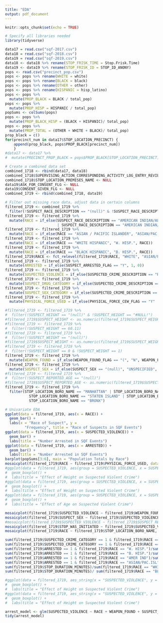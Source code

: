 ```yaml
---
title: "EDA"
output: pdf_document
---
```


```r
knitr::opts_chunk$set(echo = TRUE)
```

```r
# Specify all libraries needed
library(tidyverse)
```


```r
data17 = read.csv("sqf-2017.csv")
data18 = read.csv("sqf-2018.csv")
data19 = read.csv("sqf-2019.csv")
data18 <- data18 %>% rename(STOP_FRISK_TIME = Stop.Frisk.Time)
data19 <- data19 %>% rename(STOP_FRISK_ID = STOP_ID_ANONY)
pops <- read.csv("precinct_pop.csv")
pops <- pops %>% rename(WHITE = white)
pops <- pops %>% rename(BLACK = black)
pops <- pops %>% rename(OTHER = other)
pops <- pops %>% rename(HISPANIC = hisp_latino)
pops <- pops %>% 
  mutate(PROP_BLACK = BLACK / total_pop)
pops <- pops %>% 
  mutate(PROP_HISP = HISPANIC / total_pop)
popSums <- colSums(pops)
pops <- pops %>%
  mutate(PROP_BLACK_HISP = (BLACK + HISPANIC)/ total_pop)
pops <- pops %>%
  mutate(PROP_TOTAL = (OTHER + WHITE + BLACK)/ total_pop)
prop_black = c()
for(precinct_num in data17$STOP_LOCATION_PRECINCT) {
    append(prop_black, pops$PROP_BLACK[precinct_num])
    }
#data17 <- data17 %>%
#  mutate(PRECINCT_PROP_BLACK = pops$PROP_BLACK[STOP_LOCATION_PRECINCT])
```

```r
# Create a combined data set
combined_1718 <- rbind(data17, data18)
combined_1718$SUPERVISING_ACTION_CORRESPONDING_ACTIVITY_LOG_ENTRY_REVIEWED <- NULL
combined_1718$STOP_LOCATION_PREMISES_NAME <- NULL
data19$ASK_FOR_CONSENT_FLG <- NULL
data19$CONSENT_GIVEN_FLG <- NULL
combined_1719 <- rbind(combined_1718, data19)
```

```r
# Filter out missing race data, adjust data in certain columns
filtered_1719 <- combined_1719 %>%
  filter(!SUSPECT_RACE_DESCRIPTION == "(null)" & !SUSPECT_RACE_DESCRIPTION == "MALE")
filtered_1719 <- filtered_1719 %>%
  mutate(RACE = if_else(SUSPECT_RACE_DESCRIPTION == "AMERICAN INDIAN/ALASKAN NATIVE"
                        | SUSPECT_RACE_DESCRIPTION == "AMERICAN INDIAN/ALASKAN N", "AMER IND", SUSPECT_RACE_DESCRIPTION))
filtered_1719 <- filtered_1719 %>%
  mutate(RACE = if_else(RACE == "ASIAN / PACIFIC ISLANDER", "ASIAN/PAC.ISL", RACE))
filtered_1719 <- filtered_1719 %>%
  mutate(RACE = if_else(RACE == "WHITE HISPANIC", "W. HISP.", RACE))
filtered_1719 <- filtered_1719 %>%
  mutate(RACE = if_else(RACE == "BLACK HISPANIC", "B. HISP.", RACE))
filtered_1719$RACE <- fct_relevel(filtered_1719$RACE, "WHITE", "ASIAN/PAC.ISL", "W. HISP.", "B. HISP.", "BLACK", "AMER IND")
filtered_1719 <- filtered_1719 %>%
  mutate(ARRESTED = if_else(SUSPECT_ARRESTED_FLAG == "Y", 1, 0))
filtered_1719 <- filtered_1719 %>%
  mutate(SUSPECTED_VIOLENCE = if_else(SUSPECTED_CRIME_DESCRIPTION == "ROBBERY" | SUSPECTED_CRIME_DESCRIPTION == "ASSAULT" | SUSPECTED_CRIME_DESCRIPTION == "RAPE" | SUSPECTED_CRIME_DESCRIPTION == "MURDER" | SUSPECTED_CRIME_DESCRIPTION == "TERRORISM" | SUSPECTED_CRIME_DESCRIPTION == "FORCIBLE TOUCHING" | SUSPECTED_CRIME_DESCRIPTION == "RECKLESS ENDANGERMENT" | SUSPECTED_CRIME_DESCRIPTION == "MENACING", 1, 0))
filtered_1719 <- filtered_1719 %>%
  mutate(SUSPECT_DRUG_CATEGORY = if_else(SUSPECTED_CRIME_DESCRIPTION == "CRIMINAL POSSESSION OF MARIHUANA" | SUSPECTED_CRIME_DESCRIPTION == "CRIMINAL POSSESSION OF CONTROLLED SUBSTANCE" | SUSPECTED_CRIME_DESCRIPTION == "CRIMINAL SALE OF MARIHUANA" | SUSPECTED_CRIME_DESCRIPTION == "CRIMINAL SALE OF CONTROLLED SUBSTANCE", 1, 0))
filtered_1719 <- filtered_1719 %>%
  mutate(SUSPECT_SEX_CATEGORY = if_else(SUSPECTED_CRIME_DESCRIPTION == "RAPE" | SUSPECTED_CRIME_DESCRIPTION == "PROSTITUTION" | SUSPECTED_CRIME_DESCRIPTION == "FORCIBLE TOUCHING" | SUSPECTED_CRIME_DESCRIPTION == "CRIMINAL SALE OF CONTROLLED SUBSTANCE", "SEX RELATED", "NON-SEX RELATED"))
filtered_1719 <- filtered_1719 %>%
  mutate(PHYSICAL_FORCE_USED = if_else(PHYSICAL_FORCE_CEW_FLAG == "Y" | PHYSICAL_FORCE_DRAW_POINT_FIREARM_FLAG == "Y" | PHYSICAL_FORCE_OC_SPRAY_USED_FLAG == "Y" | PHYSICAL_FORCE_OTHER_FLAG == "Y" | PHYSICAL_FORCE_RESTRAINT_USED_FLAG == "Y" | PHYSICAL_FORCE_WEAPON_IMPACT_FLAG == "Y", 1, 0))
```

```r
#filtered_1719 <- filtered_1719 %>%
#  filter(!SUSPECT_HEIGHT == "(null)" & !SUSPECT_HEIGHT == "#NULL!")
#filtered_1719$SUSPECT_HEIGHT <- as.numeric(filtered_1719$SUSPECT_HEIGHT)
#filtered_1719 <- filtered_1719 %>%
#  filter(!SUSPECT_HEIGHT == 60.11)
#filtered_1719 <- filtered_1719 %>%
#  filter(!SUSPECT_WEIGHT == "(null)")
#filtered_1719$SUSPECT_WEIGHT <- as.numeric(filtered_1719$SUSPECT_WEIGHT)
#filtered_1719 <- filtered_1719 %>%
#  filter(!SUSPECT_WEIGHT == 0 & !SUSPECT_WEIGHT == 1)
filtered_1719 <- filtered_1719 %>%
  mutate(WEAPON_FOUND = if_else(WEAPON_FOUND_FLAG == "(", "N", WEAPON_FOUND_FLAG))
filtered_1719 <- filtered_1719 %>%
  mutate(SUSPECT_SEX = if_else(SUSPECT_SEX == "(null)", "UNSPECIFIED", SUSPECT_SEX))
#filtered_1719 <- filtered_1719 %>%
#  filter(!SUSPECT_REPORTED_AGE == "(null)")
#filtered_1719$SUSPECT_REPORTED_AGE <- as.numeric(filtered_1719$SUSPECT_REPORTED_AGE)
filtered_1719 <- filtered_1719 %>%
  filter(STOP_LOCATION_BORO_NAME == "MANHATTAN" | STOP_LOCATION_BORO_NAME == "QUEENS" | 
           STOP_LOCATION_BORO_NAME == "STATEN ISLAND" | STOP_LOCATION_BORO_NAME == "BROOKLYN" | 
           STOP_LOCATION_BORO_NAME == "BRONX")
```



```r
# Univariate EDA
ggplot(data = filtered_1719, aes(x = RACE)) +
  geom_bar() +
  labs(x = "Race of Suspect", y = 
         "Frequency", title = "Race of Suspects in SQF Events")
ggplot(data = filtered_1719, aes(x = SUSPECTED_VIOLENCE)) +
  geom_bar() +
  labs(title = "Number Arrested in SQF Events")
ggplot(data = filtered_1719, aes(x = ARRESTED)) +
  geom_bar() +
  labs(title = "Number Arrested in SQF Events")
barplot(popSums[3:6], main = "Population Totals by Race")
mosaicplot(filtered_1719$RACE ~ filtered_1719$PHYSICAL_FORCE_USED, data = filtered_1719)
#ggplot(data = filtered_1719, aes(group = SUSPECTED_VIOLENCE, x = SUSPECTED_VIOLENCE, y = SUSPECT_HEIGHT)) +
#  geom_boxplot() +
#  labs(title = "Effect of Height on Suspected Violent Crime")
#ggplot(data = filtered_1719, aes(group = SUSPECTED_VIOLENCE, x = SUSPECTED_VIOLENCE, y = SUSPECT_WEIGHT)) +
#  geom_boxplot() +
#  labs(title = "Effect of Weight on Suspected Violent Crime")
#ggplot(data = filtered_1719, aes(group = SUSPECTED_VIOLENCE, x = SUSPECTED_VIOLENCE, y = SUSPECT_REPORTED_AGE)) +
#  geom_boxplot() +
#  labs(title = "Effect of Age on Suspected Violent Crime")
```

```r
mosaicplot(filtered_1719$SUSPECTED_VIOLENCE ~ filtered_1719$WEAPON_FOUND, data = filtered_1719)
mosaicplot(filtered_1719$SUSPECT_SEX ~ filtered_1719$SUSPECTED_VIOLENCE, data = filtered_1719)
#mosaicplot(filtered_1719$SUSPECTED_VIOLENCE ~ filtered_1719$SUSPECT_REPORTED_AGE, data = filtered_1719)
mosaicplot(filtered_1719$STOP_WAS_INITIATED ~ filtered_1719$SUSPECTED_VIOLENCE, data = filtered_1719)
mosaicplot(filtered_1719$RACE ~ filtered_1719$STOP_LOCATION_BORO_NAME, data = filtered_1719)
```


```r
sum(filtered_1719$SUSPECTED_CRIME_CATEGORY == 1 & filtered_1719$RACE == "BLACK")/sum(filtered_1719$RACE == "BLACK")
sum(filtered_1719$SUSPECTED_CRIME_CATEGORY == 1 & filtered_1719$RACE == "WHITE")/sum(filtered_1719$RACE == "WHITE")
sum(filtered_1719$ARRESTED == 1 & filtered_1719$RACE == "W. HISP.")/sum(filtered_1719$RACE == "W. HISP.")
sum(filtered_1719$ARRESTED == 1 & filtered_1719$RACE == "B. HISP.")/sum(filtered_1719$RACE == "B. HISP.")
sum(filtered_1719$ARRESTED == 1 & filtered_1719$RACE == "AMER IND")/sum(filtered_1719$RACE == "AMER IND")
sum(filtered_1719$ARRESTED == 1 & filtered_1719$RACE == "ASIAN/PAC.ISL")/sum(filtered_1719$RACE == "ASIAN/PAC.ISL")
sum(filtered_1719$STOP_DURATION_MINUTES)/sum(filtered_1719$RACE == "WHITE")
sum(filtered_1719$STOP_DURATION_MINUTES)/ sum(filtered_1719$RACE == "BLACK")
```

```r
#ggplot(data = filtered_1719, aes_string(x = "SUSPECTED_VIOLENCE", y = "SUSPECT_HEIGHT")) +
#  geom_boxplot() +
#  labs(title = "Effect of Height on Suspected Violent Crime")
#ggplot(data = filtered_1719, aes_string(x = "SUSPECTED_VIOLENCE", y = "SUSPECT_HEIGHT")) +
#  geom_boxplot() +
#  labs(title = "Effect of Height on Suspected Violent Crime")
```


```r
arrest_model <- glm(SUSPECTED_VIOLENCE ~ RACE + WEAPON_FOUND + SUSPECT_BODY_BUILD_TYPE + STOP_WAS_INITIATED, data = filtered_1719)
tidy(arrest_model)
```


